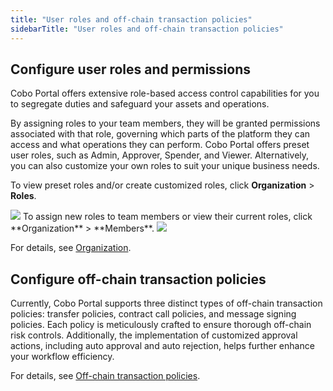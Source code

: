 ```yaml
---
title: "User roles and off-chain transaction policies"
sidebarTitle: "User roles and off-chain transaction policies"
---
```


## Configure user roles and permissions

Cobo Portal offers extensive role-based access control capabilities for you to segregate duties and safeguard your assets and operations.

By assigning roles to your team members, they will be granted permissions associated with that role, governing which parts of the platform they can access and what operations they can perform. Cobo Portal offers preset user roles, such as Admin, Approver, Spender, and Viewer. Alternatively, you can also customize your own roles to suit your unique business needs.

To view preset roles and/or create customized roles, click **Organization** > **Roles**.

<img src="/images/exchange-wallet/22.png" className="screenshot_full_screen"/>
To assign new roles to team members or view their current roles, click **Organization** > **Members**.

<img src="/images/exchange-wallet/23.png" className="screenshot_full_screen"/>

For details, see [Organization](/cn/portal/organization/introduction).


## Configure off-chain transaction policies

Currently, Cobo Portal supports three distinct types of off-chain transaction policies: transfer policies, contract call policies, and message signing policies. Each policy is meticulously crafted to ensure thorough off-chain risk controls. Additionally, the implementation of customized approval actions, including auto approval and auto rejection, helps further enhance your workflow efficiency.

For details, see [Off-chain transaction policies](/cn/portal/risk-controls/off-chain-tx-set-transfer).